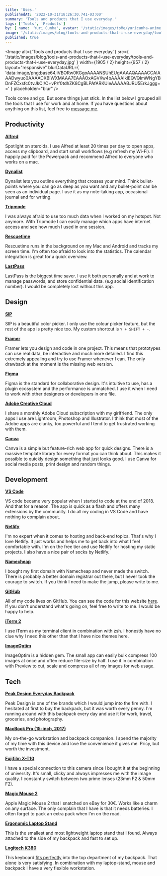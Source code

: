 ```yaml
---
title: 'Uses.'
publishedAt: '2022-10-31T18:26:30.741-03:00'
summary: 'Tools and products that I use everyday.'
tags: ['Tools', 'Products']
by: { name: 'Yuri Cunha', avatar: '/static/images/toMe/yuricunha-anime.jpg' }
image: '/static/images/blog/tools-and-products-that-i-use-everyday/tools-and-products-that-i-use-everyday.jpg'
published: true
---
```


<Image
  alt={'Tools and products that I use everyday.'}
  src={
    '/static/images/blog/tools-and-products-that-i-use-everyday/tools-and-products-that-i-use-everyday.jpg'
  }
  width={1905 / 2}
  height={957 / 2}
  layout="responsive"
  blurDataURL={
    'data:image/png;base64,iVBORw0KGgoAAAANSUhEUgAAAAQAAAACCAIAAADwyuo0AAAACXBIWXMAAA7EAAAOxAGVKw4bAAAAIklEQVQImWNgYBDnFZCxsfc0tvJkCI/O+vP/f0tdhZK8CgBLPAfARKUieAAAAABJRU5ErkJggg=='
  }
  placeholder="blur"
/>

Tools come and go. But some things just stick. In the list below I grouped all the tools that I use for work and at home. If you have questions about anything on this list, feel free to [message me](mailto:me@yuricunha.com).

## Productivity

**[Alfred](https://www.alfredapp.com/)**

Spotlight on steroids. I use Alfred at least 20 times per day to open apps, access my clipboard, and start small workflows (e.g refresh my Wi-Fi). I happily paid for the Powerpack and recommend Alfred to everyone who works on a mac.

**[Dynalist](https://dynalist.io/)**

Dynalist lets you outline everything that crosses your mind. Think bullet-points where you can go as deep as you want and any bullet-point can be seen as an individual page. I use it as my note-taking app, occasional journal and for writing.

**[Tripmode](https://www.tripmode.ch/)**

I was always afraid to use too much data when I worked on my hotspot. Not anymore. With Tripmode I can easily manage which apps have internet access and see how much I used in one session.

**[Rescuetime](https://www.rescuetime.com/)**

Rescuetime runs in the background on my Mac and Android and tracks my screen time. I'm often too afraid to look into the statistics. The calendar integration is great for a quick overview.

**[LastPass](https://www.lastpass.com/)**

LastPass is the biggest time saver. I use it both personally and at work to manage passwords, and store confidential data. (e.g social identification number). I would be completely lost without this app.

## Design

**[SIP](https://sipapp.io/)**

SIP is a beautiful color picker. I only use the colour picker feature, but the rest of the app is pretty nice too. My custom shortcut is `⌥ + SHIFT + -`.

**[Framer](https://www.framer.com/)**

Framer lets you design and code in one project. This means that prototypes can use real data, be interactive and much more detailed. I find this extremely appealing and try to use Framer whenever I can. The only drawback at the moment is the missing web version.

**[Figma](https://www.figma.com/)**

Figma is the standard for collaborative design. It's intuitive to use, has a plugin ecosystem and the performance is unmatched. I use it when I need to work with other designers or developers in one file.

**[Adobe Creative Cloud](https://www.adobe.com/creativecloud.html)**

I share a monthly Adobe Cloud subscription with my girlfriend. The only apps I use are Lightroom, Photoshop and Illustrator. I think that most of the Adobe apps are clunky, too powerful and I tend to get frustrated working with them.

**[Canva](https://www.canva.com/)**

Canva is a simple but feature-rich web app for quick designs. There is a massive template library for every format you can think about. This makes it possible to quickly design something that just looks good. I use Canva for social media posts, print design and random things.

## Development

**[VS Code](https://code.visualstudio.com/)**

VS code became very popular when I started to code at the end of 2018. And that for a reason. The app is quick as a flash and offers many extensions by the community. I do all my coding in VS Code and have nothing to complain about.

**[Netlify](https://www.netlify.com/)**

I'm no expert when it comes to hosting and back-end topics. That's why I love Netlify. It just works and helps me to get back into what I feel comfortable with. I'm on the free tier and use Netlify for hosting my static projects. I also have a nice pair of socks by Netlify.

**[Namecheap](https://www.namecheap.com/)**

I bought my first domain with Namecheap and never made the switch. There is probably a better domain registrar out there, but I never took the courage to switch. If you think I need to make the jump, please write to me.

**[GitHub](https://github.com/)**

All of my code lives on GitHub. You can see the code for this website [here](https://github.com/wirtzdan/new-website). If you don't understand what's going on, feel free to write to me. I would be happy to help.

**[iTerm 2](https://iterm2.com/)**

I use iTerm as my terminal client in combination with zsh. I honestly have no clue why I need this other than that I have nice themes here.

**[ImageOptim](https://imageoptim.com/mac)**

ImageOptim is a hidden gem. The small app can easily bulk compress 100 images at once and often reduce file-size by half. I use it in combination with Preview to cut, scale and compress all of my images for web usage.

## Tech

**[Peak Design Everyday Backpack](https://www.peakdesign.com/products/everyday-backpack)**

Peak Design is one of the brands which I would jump into the fire with. I hesitated at first to buy the backpack, but it was worth every penny. I'm running around with this backpack every day and use it for work, travel, groceries, and photography.

**[MacBook Pro (15-inch, 2017)](https://www.apple.com/shop/buy-mac/macbook-pro)**

My on-the-go workstation and backpack companion. I spend the majority of my time with this device and love the convenience it gives me. Pricy, but worth the investment.

**[Fujifilm X-T10](https://www.fujifilmusa.com/products/digital_cameras/x/fujifilm_x_t10/)**

I have a special connection to this camera since I bought it at the beginning of university. It's small, clicky and always impresses me with the image quality. I constantly switch between two prime lenses (23mm F2 & 50mm F2).

**[Magic Mouse 2](https://www.apple.com/de/shop/product/MLA02Z/A/magic-mouse-2-silber)**

Apple Magic Mouse 2 that I snatched on eBay for 30€. Works like a charm on any surface. The only complain that I have is that it needs batteries. I often forget to pack an extra pack when I'm on the road.

**[Ergonomic Laptop Stand](https://www.amazon.de/dp/B01N99IGMQ/ref=sr_1_5?crid=2XJA82MXCVRRC&keywords=mobiler+laptop+st%C3%A4nder&qid=1573384409&sprefix=mobile+laptop%2Caps%2C200&sr=8-5)**

This is the smallest and most lightweight laptop stand that I found. Always attached to the side of my backpack and fast to set up.

**[Logitech K380](https://www.logitech.com/en-us/product/multi-device-keyboard-k380)**

This keyboard [fits perfectly](https://twitter.com/wirtzdan/status/1193482720615243776?s=19) into the top department of my backpack. That alone is very satisfying. In combination with my laptop-stand, mouse and backpack I have a very flexible workstation.
